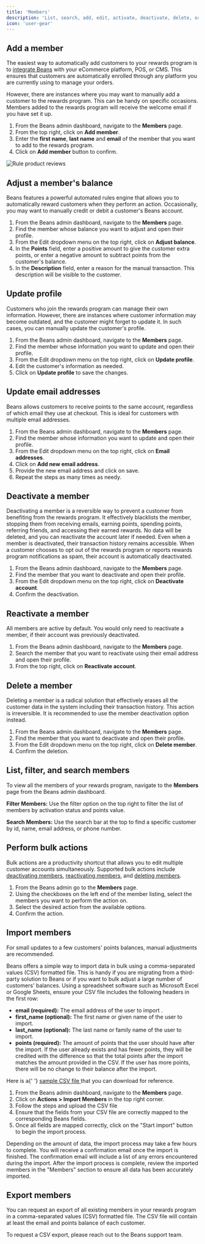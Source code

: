 ```yaml
---
title: 'Members'
description: 'List, search, add, edit, activate, deactivate, delete, or adjust balance for a member.'
icon: 'user-gear'
---
```


## Add a member

The easiest way to automatically add customers to your rewards program is to
[integrate Beans](/integrations) with your eCommerce platform, POS, or CMS.
This ensures that customers are automatically enrolled
through any platform you are currently using to manage your orders.

However, there are instances where you may want to manually add a customer to the rewards program.
This can be handy on specific occasions.
Members added to the rewards program will receive the welcome email if you have set it up.

1. From the Beans admin dashboard, navigate to the **Members** page.
2. From the top right, click on **Add member**.
3. Enter the **first name**, **last name** and **email** of the member that you want to add to the rewards program.
4. Click on **Add member** button to confirm.

<Frame>
  <img
    src="/assets/images/admin/members/add-member.gif"
    alt="Rule product reviews"
    style={{ borderRadius: '0.5rem' }}
  />
</Frame>

## Adjust a member's balance

Beans features a powerful automated rules engine that allows you to automatically
reward customers when they perform an action. Occasionally,
you may want to manually credit or debit a customer's Beans account.

1. From the Beans admin dashboard, navigate to the **Members** page.
2. Find the member whose balance you want to adjust and open their profile.
3. From the Edit dropdown menu on the top right, click on **Adjust balance**.
4. In the **Points** field, enter a positive amount to give the customer extra points,
   or enter a negative amount to subtract points from the customer's balance.
5. In the **Description** field, enter a reason for the manual transaction.
   This description will be visible to the customer.

## Update profile

Customers who join the rewards program can manage their own information.
However, there are instances where customer information may become outdated,
and the customer might forget to update it. In such cases, you can manually update the customer's profile.

1. From the Beans admin dashboard, navigate to the **Members** page.
2. Find the member whose information you want to update and open their profile.
3. From the Edit dropdown menu on the top right, click on **Update profile**.
4. Edit the customer's information as needed.
5. Click on **Update profile** to save the changes.

## Update email addresses

Beans allows customers to receive points to the same account,
regardless of which email they use at checkout.
This is ideal for customers with multiple email addresses.

1. From the Beans admin dashboard, navigate to the **Members** page.
2. Find the member whose information you want to update and open their profile.
3. From the Edit dropdown menu on the top right, click on **Email addresses**.
4. Click on **Add new email address**.
5. Provide the new email address and click on save.
6. Repeat the steps as many times as needy.

## Deactivate a member

Deactivating a member is a reversible way to prevent a customer from benefiting from the rewards program.
It effectively blacklists the member, stopping them from receiving emails, earning points, spending points,
referring friends, and accessing their earned rewards. No data will be deleted, and you can reactivate
the account later if needed. Even when a member is deactivated, their transaction history remains accessible.
When a customer chooses to opt out of the rewards program or reports rewards program notifications as spam,
their account is automatically deactivated.

1. From the Beans admin dashboard, navigate to the **Members** page.
2. Find the member that you want to deactivate and open their profile.
3. From the Edit dropdown menu on the top right, click on **Deactivate account**.
4. Confirm the deactivation.

## Reactivate a member

All members are active by default. You would only need to reactivate a member,
if their account was previously deactivated.

1. From the Beans admin dashboard, navigate to the **Members** page.
2. Search the member that you want to reactivate using their email address and open their profile.
3. From the top right, click on **Reactivate account**.

## Delete a member

Deleting a member is a radical solution that effectively erases all the customer data in
the system including their transaction history. This action is irreversible. It is recommended
to use the member deactivation option instead.

1. From the Beans admin dashboard, navigate to the **Members** page.
2. Find the member that you want to deactivate and open their profile.
3. From the Edit dropdown menu on the top right, click on **Delete member**.
4. Confirm the deletion.

## List, filter, and search members

To view all the members of your rewards program, navigate to the **Members** page from the Beans admin dashboard.

**Filter Members:** Use the filter option on the top right to filter the
list of members by activation status and points value.

**Search Members:** Use the search bar at the top to find a specific customer
by id, name, email address, or phone number.

## Perform bulk actions

Bulk actions are a productivity shortcut that allows you to edit multiple customer accounts simultaneously.
Supported bulk actions include [deactivating members](#deactivate-a-member),
[reactivating members](#reactivate-a-member), and [deleting members](#delete-a-member).

1. From the Beans admin go to the **Members** page.
2. Using the checkboxes on the left end of the member listing, select the members you want to perform the action on.
3. Select the desired action from the available options.
4. Confirm the action.

## Import members

<Tip>For small updates to a few customers' points balances, manual adjustments are recommended.</Tip>

Beans offers a simple way to import data in bulk using a comma-separated values (CSV) formatted file.
This is handy if you are migrating from a third-party solution to Beans or
if you want to bulk adjust a large number of customers' balances.
Using a spreadsheet software such as Microsoft Excel or Google Sheets,
ensure your CSV file includes the following headers in the first row:

- **email (required):** The email address of the user to import .
- **first_name (optional):** The first name or given name of the user to import.
- **last_name (optional):** The last name or family name of the user to import.
- **points (required):** The amount of points that the user should have after the import.
  If the user already exists and has fewer points, they will be credited with the difference
  so that the total points after the import matches the amount provided in the CSV.
  If the user has more points, there will be no change to their balance after the import.

<Info>
  Here is a{' '}
  <a href="/assets/images/admin/members/beans-import-members.csv" download>
    sample CSV file
  </a>
  that you can download for reference.
</Info>

1. From the Beans admin dashboard, navigate to the **Members** page.
2. Click on **Actions > Import Members** in the top right corner.
3. Follow the steps and upload the CSV file
4. Ensure that the fields from your CSV file are correctly mapped to the corresponding Beans fields.
5. Once all fields are mapped correctly, click on the "Start import" button to begin the import process.

Depending on the amount of data, the import process may take a few hours to complete.
You will receive a confirmation email once the import is finished.
The confirmation email will include a list of any errors encountered during the import.
After the import process is complete, review the imported members in the "Members"
section to ensure all data has been accurately imported.

## Export members

You can request an export of all existing members in your rewards program in a
comma-separated values (CSV) formatted file. The CSV file will contain at
least the email and points balance of each customer.

To request a CSV export, please reach out to the Beans support team.
